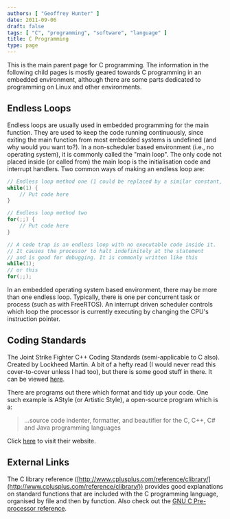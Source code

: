 ```yaml
---
authors: [ "Geoffrey Hunter" ]
date: 2011-09-06
draft: false
tags: [ "C", "programming", "software", "language" ]
title: C Programming
type: page
---
```



This is the main parent page for C programming. The information in the following child pages is mostly geared towards C programming in an embedded environment, although there are some parts dedicated to programming on Linux and other environments.

## Endless Loops

Endless loops are usually used in embedded programming for the main function. They are used to keep the code running continuously, since exiting the main function from most embedded systems is undefined (and why would you want to?). In a non-scheduler based environment (i.e., no operating system), it is commonly called the "main loop". The only code not placed inside (or called from) the main loop is the initialisation code and interrupt handlers. Two common ways of making an endless loop are:

```c
// Endless loop method one (1 could be replaced by a similar constant, such as true)
while(1) {
    // Put code here
}

// Endless loop method two
for(;;) {
    // Put code here
}

// A code trap is an endless loop with no executable code inside it.
// It causes the processor to halt indefinitely at the statement
// and is good for debugging. It is commonly written like this
while(1);
// or this
for(;;);
```

In an embedded operating system based environment, there may be more than one endless loop. Typically, there is one per concurrent task or process (such as with FreeRTOS). An interrupt driven scheduler controls which loop the processor is currently executing by changing the CPU's instruction pointer.

## Coding Standards

The Joint Strike Fighter C++ Coding Standards (semi-applicable to C also). Created by Lockheed Martin. A bit of a hefty read (I would never read this cover-to-cover unless I had too), but there is some good stuff in there. It can be viewed [here](/misc/c/lockheed-martin-joint-strike-fighter-air-vehicle-cpp-coding-standards.pdf).

There are programs out there which format and tidy up your code. One such example is AStyle (or Artistic Style), a open-source program which is a:

<blockquote>...source code indenter, formatter, and beautifier for the C, C++, C# and Java programming languages</blockquote>

Click [here](http://astyle.sourceforge.net/) to visit their website.

## External Links

The C library reference ([http://www.cplusplus.com/reference/clibrary/](http://www.cplusplus.com/reference/clibrary/)) provides good explanations on standard functions that are included with the C programming language, organised by file and then by function. Also check out the [GNU C Pre-processor reference](http://gcc.gnu.org/onlinedocs/cpp.pdf).